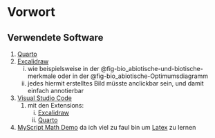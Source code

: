 # Vorwort {.unnumbered}

## Verwendete Software

1.  [Quarto](quarto.org)
2.  [Excalidraw](excalidraw.com)
    i)  wie beispielsweise in der @fig-bio_abiotische-und-biotische-merkmale oder in der @fig-bio_abiotische-Optimumsdiagramm
    ii) jedes hiermit erstelltes Bild müsste anclickbar sein, und damit einfach annotierbar
3.  [Visual Studio Code](https://code.visualstudio.com/)
    1.  mit den Extensions:\
        i) [Excalidraw](https://marketplace.visualstudio.com/items?itemName=pomdtr.excalidraw-editor)\
        ii) [Quarto](https://marketplace.visualstudio.com/items?itemName=quarto.quarto)
4. [MyScript Math Demo](https://webdemo.myscript.com/views/math/index.html) da ich viel zu faul bin um [Latex](https://www.latex-project.org/) zu lernen